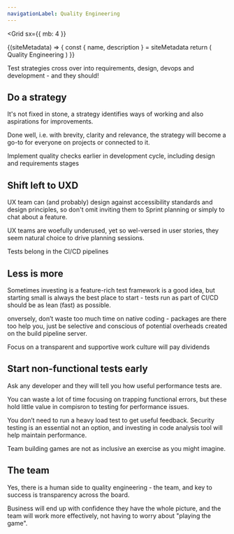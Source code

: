 ```yaml
---
navigationLabel: Quality Engineering
---
```

<Grid
  sx={{
    mb: 4
  }}
>

<SiteMetaData>
  {(siteMetadata) => {
    const { name, description } = siteMetadata
    return (
      <Fragment>
        <Heading variant="styles.h1">Quality Engineering</Heading>
      </Fragment>
    )
  }}
</SiteMetaData>
</Grid>
<Grid
  sx={{
    gap: 0,
    mb: 4
  }}
>
<Box>

<Message variant='secondary' mb={4}><Link href="https://condescending-jepsen-e639a6.netlify.app/automationstrategy/">Test strategies</Link> cross over into requirements, design, devops and development - and they should!</Message>

## Do a strategy

It's not fixed in stone, a strategy identifies ways of working and also aspirations for improvements.

Done well, i.e. with brevity, clarity and relevance, the strategy will become a go-to for everyone on projects or connected to it.


<Message variant='secondary' mb={4}>Implement quality checks earlier in development cycle, including design and requirements stages</Message>

## Shift left to UXD

UX team can (and probably) design against accessibility standards and design principles, so don't omit inviting them to Sprint planning or simply to chat about a feature. 

UX teams are woefully underused, yet so wel-versed in user stories, they seem natural choice to drive planning sessions.

<Message variant='success' mb={4}>Tests belong in the CI/CD pipelines</Message>

## Less is more

Sometimes investing is a feature-rich test framework is a good idea, but starting small is always the best place to start - tests run as part of CI/CD should be as lean (fast) as possible.

onversely, don’t waste too much time on native coding - packages are there too help you, just be selective and conscious of potential overheads created on the build pipeline server.

<Message variant='primary' mb={4}>
  Focus on a transparent and supportive work culture will pay dividends
</Message>

## Start non-functional tests early

Ask any developer and they will tell you how useful performance tests are.

You can  waste a lot of time focusing on trapping functional errors, but these hold little value in compisron to testing for performance issues.

You don’t need to run a heavy load test to get useful feedback. Security testing is an essential not an option, and investing in code analysis tool will help maintain  performance.

<Message variant='muted' mb={4}>
Team building games are not as inclusive an exercise as you might imagine.</Message>

## The team

Yes, there is a human side to quality engineering - the team, and key to success is transparency across the board. 

Business will end up with confidence they have the whole picture, and the team will work more effectively, not having to worry about "playing the game". 
</Box>
</Grid>

